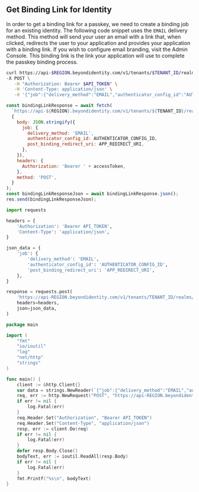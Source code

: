 
## Get Binding Link for Identity

In order to get a binding link for a passkey, we need to create a binding job for an existing identity. The following code snippet uses the `EMAIL` delivery method. This method will send your user an email with a link that, when clicked, redirects the user to your application and provides your application with a binding link. If you wish to configure email branding, visit the Admin Console. This binding link is the link your application will use to complete the passkey binding process.

<Tabs groupId="bind-passkey-backend-platform" queryString>
<TabItem value="curl" label="Curl">

```bash title="/credential-binding-jobs"
curl https://api-$REGION.beyondidentity.com/v1/tenants/$TENANT_ID/realms/$REALM_ID/identities/$IDENTITY_ID/credential-binding-jobs \
-X POST \
   -H "Authorization: Bearer $API_TOKEN" \
   -H 'Content-Type: application/json' \
   -d '{"job":{"delivery_method":"EMAIL","authenticator_config_id":"AUTHENTICATOR_CONFIG_ID","post_binding_redirect_uri":"APP_REDIRECT_URI"}}'
```

</TabItem>
<TabItem value="node" label="Node">

```jsx title="/credential-binding-jobs"
const bindingLinkResponse = await fetch(
  `https://api-${REGION}.beyondidentity.com/v1/tenants/${TENANT_ID}/realms/${REALM_ID}/identities/${IDENTITY_ID}/credential-binding-jobs`,
  {
    body: JSON.stringify({
      job: {
        delivery_method: 'EMAIL',
        authenticator_config_id: AUTHENTICATOR_CONFIG_ID,
        post_binding_redirect_uri: APP_REDIRECT_URI,
      },
    }),
    headers: {
      Authorization: 'Bearer ' + accessToken,
    },
    method: 'POST',
  }
);
const bindingLinkResponseJson = await bindingLinkResponse.json();
res.send(bindingLinkResponseJson);
```

</TabItem>
<TabItem value="python" label="Python">

```python title="/credential-binding-jobs"
import requests

headers = {
    'Authorization': 'Bearer API_TOKEN',
    'Content-Type': 'application/json',
}

json_data = {
    'job': {
        'delivery_method': 'EMAIL',
        'authenticator_config_id': 'AUTHENTICATOR_CONFIG_ID',
        'post_binding_redirect_uri': 'APP_REDIRECT_URI',
    },
}

response = requests.post(
    'https://api-REGION.beyondidentity.com/v1/tenants/TENANT_ID/realms/REALM_ID/identities/IDENTITY_ID/credential-binding-jobs',
    headers=headers,
    json=json_data,
)
```

</TabItem>
<TabItem value="go" label="Go">

```go title="/credential-binding-jobs"
package main

import (
	"fmt"
	"io/ioutil"
	"log"
	"net/http"
	"strings"
)

func main() {
	client := &http.Client{}
	var data = strings.NewReader(`{"job":{"delivery_method":"EMAIL","authenticator_config_id":"AUTHENTICATOR_CONFIG_ID","post_binding_redirect_uri":"APP_REDIRECT_URI"}}`)
	req, err := http.NewRequest("POST", "https://api-REGION.beyondidentity.com/v1/tenants/TENANT_ID/realms/REALM_ID/identities/IDENTITY_ID/credential-binding-jobs", data)
	if err != nil {
		log.Fatal(err)
	}
	req.Header.Set("Authorization", "Bearer API_TOKEN")
	req.Header.Set("Content-Type", "application/json")
	resp, err := client.Do(req)
	if err != nil {
		log.Fatal(err)
	}
	defer resp.Body.Close()
	bodyText, err := ioutil.ReadAll(resp.Body)
	if err != nil {
		log.Fatal(err)
	}
	fmt.Printf("%s\n", bodyText)
}
```

</TabItem>
</Tabs>

